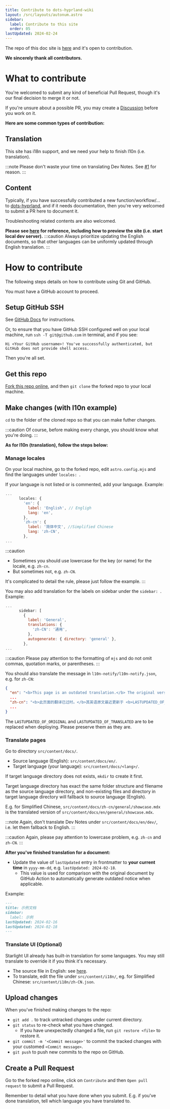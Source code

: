 ```yaml
---
title: Contribute to dots-hyprland-wiki
layout: /src/layouts/autonum.astro
sidebar:
  label: Contribute to this site
  order: 05
lastUpdated: 2024-02-24
---
```


The repo of this doc site is [here](https://github.com/end-4/dots-hyprland-wiki) and it's open to contribution.

**We sincerely thank all contributors.**

# What to contribute
You're welcomed to submit any kind of beneficial Pull Request, though it's our final decision to merge it or not.

If you're unsure about a possible PR, you may create a [Discussion](https://github.com/end-4/dots-hyprland-wiki/discussions) before you work on it.

**Here are some common types of contribution:**

## Translation
This site has i18n support, and we need your help to finish l10n (i.e. translation).

:::note
Please don't waste your time on translating Dev Notes. See [#1](https://github.com/end-4/dots-hyprland-wiki/issues/1#issuecomment-1938696111) for reason.
:::

## Content
Typically, if you have successfully contributed a new function/workflow/... to [dots-hyprland](https://github.com/end-4/dots-hyprland),
and if it needs documentation, then you're very welcomed to submit a PR here to document it.

Troubleshooting related contents are also welcomed.

**Please see [here](../doc-site) for reference, including how to preview the site (i.e. start local dev server).**
:::caution
Always prioritize updating the English documents,
so that other languages can be uniformly updated through English translation.
:::

# How to contribute
The following steps details on how to contribute using Git and GitHub.

You must have a GitHub account to proceed.

## Setup GitHub SSH
See [GitHub Docs](https://docs.github.com/en/authentication/connecting-to-github-with-ssh) for instructions.

Or, to ensure that you have GitHub SSH configured well on your local machine,
run `ssh -T git@github.com` in terminal, and if you see:
```plain
Hi <Your GitHub username>! You've successfully authenticated, but GitHub does not provide shell access.
```
Then you're all set.

## Get this repo
[Fork this repo online](https://github.com/end-4/dots-hyprland-wiki/fork), and then `git clone` the forked repo to your local machine.

## Make changes (with l10n example)
`cd` to the folder of the cloned repo so that you can make futher changes.

:::caution
Of course, before making every change, you should know what you're doing.
:::

**As for l10n (translation), follow the steps below:**
### Manage locales
On your local machine, go to the forked repo, edit `astro.config.mjs` and find the languages under `locales: `.

If your language is not listed or is commented, add your language.
Example:
```js title="astro.config.mjs" ins={7-10}
...
      locales: {
        'en': {
          label: 'English', // Engligh
          lang: 'en',
        },
        'zh-cn': {
          label: '简体中文', //Simplified Chinese
          lang: 'zh-CN',
        },
...
```
:::caution
- Sometimes you should use lowercase for the key (or name) for the locale, e.g. `zh-cn`.
- But sometimes not, e.g. `zh-CN`.

It's complicated to detail the rule, please just follow the example.
:::

You may also add translation for the labels on sidebar under the `sidebar: `.
Example:
```js title="astro.config.mjs" ins={6}
...
      sidebar: [
        {
          label: 'General',
          translations: {
            'zh-CN': '通用',
          },
          autogenerate: { directory: 'general' },
        },
...
```
:::caution
Please pay attention to the formatting of `mjs` and do not omit commas, quotation marks, or parentheses.
:::

You should also translate the message in `l10n-notify/l10n-notify.json`, e.g. for `zh-CN`:
```json title="l10n-notify/l10n-notify.json" ins={4}
{
  "en": "<b>This page is an outdated translation.</b> The original version in English was last updated on <b>LASTUPDATED_OF_ORIGINAL</b>, but this translated version was last updated on <b>LASTUPDATED_OF_TRANSLATED</b>.",
  ...
  "zh-cn": "<b>此页面的翻译已过时。</b>其英语原文最近更新于 <b>LASTUPDATED_OF_ORIGINAL</b>，而此译文最近更新于 <b>LASTUPDATED_OF_TRANSLATED</b>。",
  ...
}
```
The `LASTUPDATED_OF_ORIGINAL` and `LASTUPDATED_OF_TRANSLATED` are to be replaced when deploying. Please preserve them as they are.

### Translate pages
Go to directory `src/content/docs/`.
- Source language (English): `src/content/docs/en/`.
- Target language (your language): `src/content/docs/<lang>/`.

If target language directory does not exists, `mkdir` to create it first.

Target language directory has exact the same folder structure and filename as the source language directory,
and non-existing files and directory in target language directory will fallback to source language (English).

E.g. for Simplified Chinese, `src/content/docs/zh-cn/general/showcase.mdx` is the translated version of `src/content/docs/en/general/showcase.mdx`.

:::note
Again, don't translate Dev Notes under `src/content/docs/en/dev/`, i.e. let them fallback to English.
:::

:::caution
Again, please pay attention to lowercase problem, e.g. `zh-cn` and `zh-CN`.
:::

**After you've finished translation for a document:**
- Update the value of `lastUpdated` entry in frontmatter to **your current time** in `yyyy-mm-dd`, e.g. `lastUpdated: 2024-02-18`.
  - This value is used for comparison with the original document by GitHub Action to automatically generate outdated notice when applicable.

Example:
```md title="foo.mdx" del={5} ins={6}
---
title: 示例文档
sidebar:
  label: 示例
lastUpdated: 2024-02-16
lastUpdated: 2024-02-18
---
```

### Translate UI (Optional)
Starlight UI already has built-in translation for some languages.
You may still translate to override it if you think it's necessary.

- The source file in English: see [here](https://starlight.astro.build/guides/i18n/#translate-starlights-ui).
- To translate, edit the file under `src/content/i18n/`, eg. for Simplified Chinese: `src/content/i18n/zh-CN.json`.

## Upload changes
When you've finished making changes to the repo:
  - `git add .` to track untracked changes under current directory.
  - `git status` to re-check what you have changed.
    - If you have unexpectedly changed a file, run `git restore <file>` to restore it.
  - `git commit -m '<Commit message>'` to commit the tracked changes with your customed `<Commit message>`.
  - `git push` to push new commits to the repo on GitHub.

## Create a Pull Request
Go to the forked repo online, click on `Contribute` and then `Open pull request` to submit a Pull Request.

Remember to detail what you have done when you submit.
E.g. if you've done translation, tell which language you have translated to.
